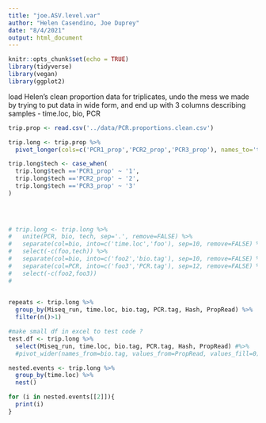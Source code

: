 ```yaml
---
title: "joe.ASV.level.var"
author: "Helen Casendino, Joe Duprey"
date: "8/4/2021"
output: html_document
---
```


```r
knitr::opts_chunk$set(echo = TRUE)
library(tidyverse)
library(vegan)
library(ggplot2)
```

load Helen's clean proportion data for triplicates, undo the mess we made by trying to put 
data in wide form, and end up with 3 columns describing samples - time.loc, bio, PCR
```r
trip.prop <- read.csv('../data/PCR.proportions.clean.csv')

trip.long <- trip.prop %>%
  pivot_longer(cols=c('PCR1_prop','PCR2_prop','PCR3_prop'), names_to='tech',values_to='PropRead') 

trip.long$tech <- case_when(
  trip.long$tech =='PCR1_prop' ~ '1',
  trip.long$tech =='PCR2_prop' ~ '2', 
  trip.long$tech =='PCR3_prop' ~ '3'
)


  
  
# trip.long <- trip.long %>%
#   unite(PCR, bio, tech, sep='.', remove=FALSE) %>%
#   separate(col=bio, into=c('time.loc','foo'), sep=10, remove=FALSE) %>%
#   select(-c(foo,tech)) %>%
#   separate(col=bio, into=c('foo2','bio.tag'), sep=10, remove=FALSE) %>% 
#   separate(col=PCR, into=c('foo3','PCR.tag'), sep=12, remove=FALSE) %>%
#   select(-c(foo2,foo3)) 
#   
  
```

```r
repeats <- trip.long %>%
  group_by(Miseq_run, time.loc, bio.tag, PCR.tag, Hash, PropRead) %>%
  filter(n()>1)
```


```r

#make small df in excel to test code ? 
test.df <- trip.long %>%
  select(Miseq_run, time.loc, bio.tag, PCR.tag, Hash, PropRead) #%>%
  #pivot_wider(names_from=bio.tag, values_from=PropRead, values_fill=0)  

```

```r
nested.events <- trip.long %>%
  group_by(time.loc) %>%
  nest()
```

```r
for (i in nested.events[[2]]){
  print(i)
}
```

